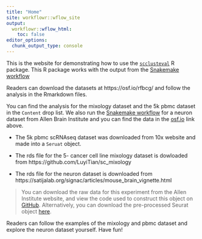 ```yaml
---
title: "Home"
site: workflowr::wflow_site
output:
  workflowr::wflow_html:
    toc: false
editor_options:
  chunk_output_type: console
---
```


This is the website for demonstrating how to use the [`scclusteval`](https://github.com/crazyhottommy/scclusteval) R package. This R package
works with the output from the [Snakemake workflow](https://github.com/crazyhottommy/pyflow_seuratv3_parameter)

Readers can download the datasets at https://osf.io/rfbcg/ and 
follow the analysis in the Rmarkdown files.

You can find the analysis for the mixology dataset and the 5k pbmc dataset in
the `Content` drop list. We also run the [Snakemake workflow](https://github.com/crazyhottommy/pyflow_seuratv3_parameter) for a neuron dataset
from Allen Brain Institute and you can find the data in the [osf.io](https://osf.io/rfbcg/) link above.

* The 5k pbmc scRNAseq dataset was downloaded from 10x website and made into a `Seruat` object.

* The rds file for the 5- cancer cell line mixology dataset is dowloaded from https://github.com/LuyiTian/sc_mixology

* The rds file for the neuron dataset is downloaded from https://satijalab.org/signac/articles/mouse_brain_vignette.html

>You can download the raw data for this experiment from the Allen Institute website, and view the code used to construct this object on [GitHub](https://github.com/satijalab/Integration2019/blob/master/preprocessing_scripts/allen_brain.R). Alternatively, you can download the pre-processed Seurat object [here](https://www.dropbox.com/s/kqsy9tvsklbu7c4/allen_brain.rds?dl=0).

Readers can follow the examples of the mixology and pbmc dataset and explore the 
neuron dataset yourself. Have fun!
